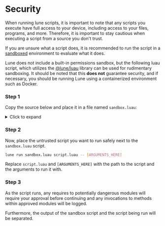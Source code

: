 
# Security

When running lune scripts, it is important to note that any scripts you execute have full access to
your device, including access to your files, programs, and more. Therefore, it is important to stay
cautious when executing a script from a source you don't trust.

If you are unsure what a script does, it is recommended to run the script in a
[sandboxed](<https://en.wikipedia.org/wiki/Sandbox_(computer_security)>) environment to evaluate what
it does.

Lune does not include a built-in permissions sandbox, but the following luau script, which utilizes
the [@lune/luau](/api-reference/luau) library can be used for rudimentary sandboxing. It should be noted
that this **does not** guarantee security, and if necessary, you should be running Lune using a containerized
environment such as Docker.

<Steps>

### Step 1

Copy the source below and place it in a file named `sandbox.luau`:

<details>
<summary>Click to expand</summary>

```lua copy
local datetime = require("@lune/datetime")
local fs = require("@lune/fs")
local luau = require("@lune/luau")
local net = require("@lune/net")
local process = require("@lune/process")
local regex = require("@lune/regex")
local roblox = require("@lune/roblox")
local serde = require("@lune/serde")
local stdio = require("@lune/stdio")
local task = require("@lune/task")

local processArgs = table.clone(process.args)
local filePath: string = table.remove(processArgs, 1)
	or error("usage: lune run sandbox [SCRIPT_PATH] -- [ARGS]")

local DEFAULT_PRINT = print
local SANDBOXED_ENV = {
	debugName = filePath,
	environment = {
		require = nil,
		getfenv = nil,
		setfenv = nil,
		print = nil,
		warn = nil,
	},
}

local PROMPT_MSG_TMPL = `allow {SANDBOXED_ENV.debugName} to access %s?`
local DENIED_ERR_TMPL = `{SANDBOXED_ENV.debugName} tried to access disallowed library %s!`

local function discoverAndReadScript(filePath: string): string
	local scriptContents: string

	if fs.isFile(filePath) then
		scriptContents = fs.readFile(filePath)
		return scriptContents
	end

	if fs.isDir(filePath) then
		if fs.isFile(filePath .. "/init.luau") then
			scriptContents = fs.readFile(filePath .. "/init.luau")
		end

		if fs.isFile(filePath .. "/init.lua") then
			scriptContents = fs.readFile(filePath .. "/init.lua")
		end
	end

	if scriptContents == nil then
		for _, ext in { ".luau", ".lua" } do
			local filePathExt = filePath .. ext
			if fs.isFile(filePathExt) then
				scriptContents = fs.readFile(filePathExt)
			end
		end

		if scriptContents == nil then
			error(`No such file or directory \`{filePath}\``)
		end
	end

	return scriptContents
end

local function sandboxGetfenv(): {}
	if table.isfrozen(SANDBOXED_ENV) then
		return SANDBOXED_ENV.environment
	end

	return {}
end

local function sandboxSetfenv(env: {}): never
	error("cannot call setfenv from sandbox")
end

local function sandboxPrint(...: any)
	DEFAULT_PRINT(`---- Output from {SANDBOXED_ENV.debugName} ----`)
	DEFAULT_PRINT(tostring(...))
	DEFAULT_PRINT(`---------------------------------------`)
end

local function constructProtectedMt<T>(library: T)
	return {
		__index = library,
		__metatable = "Locked",
		__tostring = function()
			return stdio.format(library)
		end,
	}
end

local SANDBOXED_LUNE_STD_LIB = {
	["@lune/fs"] = setmetatable({}, constructProtectedMt(fs)),
	["@lune/luau"] = setmetatable({}, constructProtectedMt(luau)),
	["@lune/process"] = setmetatable({}, constructProtectedMt(process)),
	["@lune/stdio"] = setmetatable({
		write = sandboxPrint,
		ewrite = sandboxPrint,
	}, constructProtectedMt(stdio)),
	["@lune/net"] = setmetatable({}, constructProtectedMt(net)),
	["@lune/roblox"] = setmetatable({
		getAuthCookie = function(...)
			local allowAuthCookie: boolean = stdio.prompt(
				"confirm",
				`allow {SANDBOXED_ENV.debugName} to access your .ROBLOSECURITY token?`
			)

			if allowAuthCookie then
				local getAuthCookie = require("@lune/roblox").getAuthCookie
				return getAuthCookie(...)
			end

			error(
				`{SANDBOXED_ENV.debugName} attempted to access .ROBLOSECURITY token even when denied`
			)
		end,
	}, constructProtectedMt(roblox)),
	["@lune/serde"] = serde,
	["@lune/task"] = task,
	["@lune/regex"] = regex,
	["@lune/datetime"] = datetime,
}

local function sandboxedRequire(path: string)
	local module = SANDBOXED_LUNE_STD_LIB[path]

	if module then
		local allowed: boolean = stdio.prompt("confirm", string.format(PROMPT_MSG_TMPL, path))

		if allowed then
			return module
		end

		error(string.format(DENIED_ERR_TMPL, path))
	else
		local contents = discoverAndReadScript(path)

		local evalChunk = luau.load(contents, SANDBOXED_ENV)
		return evalChunk()
	end
end

SANDBOXED_ENV.environment.require = sandboxedRequire
SANDBOXED_ENV.environment.getfenv = sandboxGetfenv
SANDBOXED_ENV.environment.setfenv = sandboxSetfenv
SANDBOXED_ENV.environment.print = sandboxPrint
SANDBOXED_ENV.environment.warn = sandboxPrint
luau.load(discoverAndReadScript(filePath), table.freeze(SANDBOXED_ENV))()
```

</details>

### Step 2

Now, place the untrusted script you want to run safely next to the `sandbox.luau` script.

```sh copy filename="Bash"
lune run sandbox.luau script.luau -- [ARGUMENTS_HERE]
```

Replace `script.luau` and `[ARGUMENTS_HERE]` with the path to the script and the arguments to run
it with.

### Step 3

As the script runs, any requires to potentially dangerous modules will require your approval
before continuing and any invocations to methods within approved modules will be logged.

Furthermore, the output of the sandbox script and the script being run will be separated.

</Steps>
